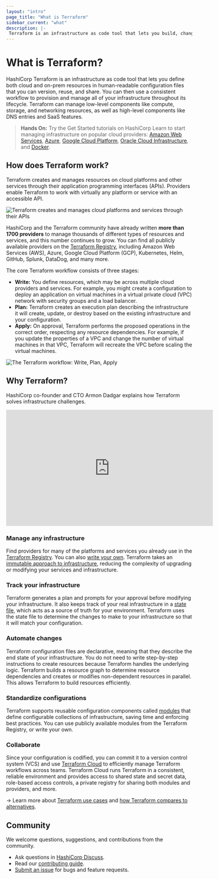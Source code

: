```yaml
---
layout: "intro"
page_title: "What is Terraform"
sidebar_current: "what"
description: |-
 Terraform is an infrastructure as code tool that lets you build, change, and version cloud and on-prem resources safely and efficiently.
---
```

# What is Terraform?

HashiCorp Terraform is an infrastructure as code tool that lets you define both cloud and on-prem resources in human-readable configuration files that you can version, reuse, and share. You can then use a consistent workflow to provision and manage all of your infrastructure throughout its lifecycle. Terraform can manage low-level components like compute, storage, and networking resources, as well as high-level components like DNS entries and SaaS features.

> **Hands On:** Try the Get Started tutorials on HashiCorp Learn to start managing infrastructure on popular cloud providers: [Amazon Web Services](https://learn.hashicorp.com/collections/terraform/aws-get-started), [Azure](https://learn.hashicorp.com/collections/terraform/azure-get-started), [Google Cloud Platform](https://learn.hashicorp.com/collections/terraform/gcp-get-started), [Oracle Cloud Infrastructure](https://learn.hashicorp.com/collections/terraform/oci-get-started), and [Docker](https://learn.hashicorp.com/collections/terraform/docker-get-started).

## How does Terraform work?
Terraform creates and manages resources on cloud platforms and other services through their application programming interfaces (APIs). Providers enable Terraform to work with virtually any platform or service with an accessible API.

![Terraform creates and manages cloud platforms and services through their APIs](/images/intro-terraform-apis.png)

HashiCorp and the Terraform community have already written **more than 1700 providers** to manage thousands of different types of resources and services, and this number continues to grow. You can find all publicly available providers on the [Terraform Registry](https://registry.terraform.io/), including Amazon Web Services (AWS), Azure, Google Cloud Platform (GCP), Kubernetes, Helm, GitHub, Splunk, DataDog, and many more.

The core Terraform workflow consists of three stages:

- **Write:** You define resources, which may be across multiple cloud providers and services. For example, you might create a configuration to deploy an application on virtual machines in a virtual private cloud (VPC) network with security groups and a load balancer.
- **Plan:** Terraform creates an execution plan describing the infrastructure it will create, update, or destroy based on the existing infrastructure and your configuration.
- **Apply:** On approval, Terraform performs the proposed operations in the correct order, respecting any resource dependencies. For example, if you update the properties of a VPC and change the number of virtual machines in that VPC, Terraform will recreate the VPC before scaling the virtual machines.

![The Terraform workflow: Write, Plan, Apply](/images/intro-terraform-workflow.png)


## Why Terraform?

HashiCorp co-founder and CTO Armon Dadgar explains how Terraform solves infrastructure challenges.

<iframe src="https://www.youtube.com/embed/h970ZBgKINg" frameborder="0" allowfullscreen="true"  width="560" height="315" ></iframe>


### Manage any infrastructure

Find providers for many of the platforms and services you already use in the [Terraform Registry](https://registry.terraform.io/). You can also [write your own](/plugin). Terraform takes an [immutable approach to infrastructure](https://www.hashicorp.com/resources/what-is-mutable-vs-immutable-infrastructure), reducing the complexity of upgrading or modifying your services and infrastructure.

### Track your infrastructure

Terraform generates a plan and prompts  for your approval before modifying your infrastructure. It also keeps track of your real infrastructure in a [state file](/language/state), which acts as a source of truth for your environment. Terraform uses the state file to determine the changes to make to your infrastructure so that it will match your configuration.

### Automate changes

Terraform configuration files are declarative, meaning that they describe the end state of your infrastructure. You do not need to write step-by-step instructions to create resources because Terraform handles the underlying logic. Terraform builds a resource graph to determine resource dependencies and creates or modifies non-dependent resources in parallel. This allows Terraform to build resources efficiently.

### Standardize configurations

Terraform supports reusable configuration components called [modules](/docs/language/modules) that define configurable collections of infrastructure, saving time and enforcing best practices. You can use publicly available modules from the Terraform Registry, or write your own.

### Collaborate

Since your configuration is codified, you can commit it to a version control system (VCS) and use [Terraform Cloud](/intro/terraform-editions#terraform-cloud) to efficiently manage Terraform workflows across teams. Terraform Cloud runs Terraform in a consistent, reliable environment and provides access to shared state and secret data, role-based access controls, a private registry for sharing both modules and providers, and more.

-> Learn more about [Terraform use cases](/intro/use-cases) and [how Terraform compares to alternatives](/intro/vs).

## Community

We welcome questions, suggestions, and contributions from the community.

- Ask questions in [HashiCorp Discuss](https://discuss.hashicorp.com/c/terraform-core/27).
- Read our [contributing guide](https://github.com/hashicorp/terraform/blob/main/.github/CONTRIBUTING.md).
- [Submit an issue](https://github.com/hashicorp/terraform/issues/new/choose) for bugs and feature requests.
